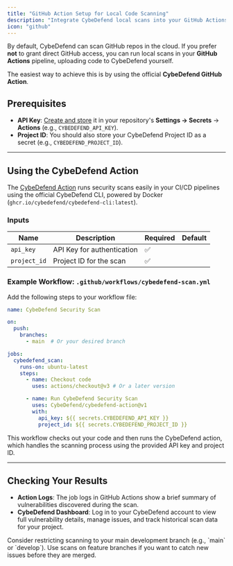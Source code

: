 ```yaml
---
title: "GitHub Action Setup for Local Code Scanning"
description: "Integrate CybeDefend local scans into your GitHub Actions workflow using the official CybeDefend Action."
icon: "github"
---
```


By default, CybeDefend can scan GitHub repos in the cloud. If you prefer **not** to grant direct GitHub access, you can run local scans in your **GitHub Actions** pipeline, uploading code to CybeDefend yourself.

The easiest way to achieve this is by using the official **CybeDefend GitHub Action**.

## Prerequisites

  - **API Key**: [Create and store](/alpha/code-scanning/local-code-scanning/introduction-api-key) it in your repository's **Settings → Secrets** → **Actions** (e.g., `CYBEDEFEND_API_KEY`).
  - **Project ID**: You should also store your CybeDefend Project ID as a secret (e.g., `CYBEDEFEND_PROJECT_ID`).

---

## Using the CybeDefend Action

The [CybeDefend Action](https://github.com/CybeDefend/cybedefend-action) runs security scans easily in your CI/CD pipelines using the official CybeDefend CLI, powered by Docker (`ghcr.io/cybedefend/cybedefend-cli:latest`).

### Inputs

| Name        | Description                | Required | Default |
| ----------- | -------------------------- | -------- | ------- |
| `api_key`   | API Key for authentication | ✅        |         |
| `project_id`| Project ID for the scan    | ✅        |         |

### Example Workflow: `.github/workflows/cybedefend-scan.yml`

Add the following steps to your workflow file:

```yaml
name: CybeDefend Security Scan

on:
  push:
    branches:
      - main  # Or your desired branch

jobs:
  cybedefend_scan:
    runs-on: ubuntu-latest
    steps:
      - name: Checkout code
        uses: actions/checkout@v3 # Or a later version

      - name: Run CybeDefend Security Scan
        uses: CybeDefend/cybedefend-action@v1
        with:
          api_key: ${{ secrets.CYBEDEFEND_API_KEY }}
          project_id: ${{ secrets.CYBEDEFEND_PROJECT_ID }}

```

This workflow checks out your code and then runs the CybeDefend action, which handles the scanning process using the provided API key and project ID.

---

## Checking Your Results

- **Action Logs**: The job logs in GitHub Actions show a brief summary of vulnerabilities discovered during the scan.
- **CybeDefend Dashboard**: Log in to your CybeDefend account to view full vulnerability details, manage issues, and track historical scan data for your project.

<Tip>
Consider restricting scanning to your main development branch (e.g., `main` or `develop`). Use scans on feature branches if you want to catch new issues before they are merged.
</Tip>